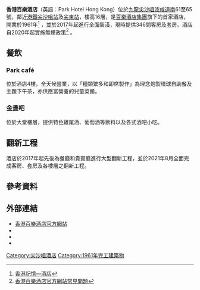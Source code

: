 {{Coord|22.2996468|114.1754107|source:GoogleMaps|display=title}}
{{Infobox hotel
| hotel_name =Park Hotel Hong Kong<br />香港百樂酒店
| image              = Park Hotel Hong Kong.JPG
| image_width        = 250px
| caption            = 
| location           = [[九龍|九龍]][[尖沙咀|尖沙咀]][[漆咸道|漆咸道]]南61至65號
| coordinates        =
| opening_date       = 1961年
| closing_date       =
| developer          =
| operator           =[[百樂酒店集團|百樂酒店集團]]
| owner              =
| number_of_restaurants = 
| number_of_rooms    = 346間
| number_of_suites   =
| floor_area         =
| floors             = 
| parking            =
| website            = [https://www.parkhotelgroup.com/zh/hongkong/ 香港百樂酒店網頁]
| footnotes          =
}}
'''香港百樂酒店'''（英語：Park Hotel Hong Kong）位於[[九龍|九龍]][[尖沙咀|尖沙咀]][[漆咸道|漆咸道南]]61至65號，鄰近[[港鐵|港鐵]][[尖沙咀站|尖沙咀站]]及[[尖東站|尖東站]]，樓高16層，是[[百樂酒店集團|百樂酒店集團]]旗下的首家酒店，開業於1961年<ref>[https://www.hkmemory.hk/collections/hkplaces/All_Items/2110/8070/index_cht_4.html/ 香港記憶—酒店]</ref> ，並於2017年起進行全面裝潢，現時提供346間客房及套房。酒店自2020年起實施無煙政策<ref>[https://www.parkhotelgroup.com/zh/hongkong/faq/ 香港百樂酒店官方網站常見問題]</ref> 。

==餐飲==
===Park café===
位於酒店4樓，全天候營業，以「種類繁多和即席製作」為理念炮製環球自助餐及主題下午茶，亦供應富營養的兒童菜餚。

===金盞吧===
位於大堂樓層，提供特色雞尾酒、葡萄酒等飲料以及各式酒吧小吃。

==翻新工程==
酒店於2017年起先後為餐廳和貴賓廳進行大型翻新工程，並於2021年8月全面完成客房、套房及各樓層之翻新工程。

== 參考資料 ==
{{Reflist}}

== 外部連結 ==
* [http://www.parkhotelgroup.com/hongkong/?lang=3tc 香港百樂酒店官方網站]
* {{youtube|channel=UCOA7qv4XUQsnMyeJHiIogHA|香港百樂酒店}}
* {{facebook|ParkHotelHongKong|香港百樂酒店}}
* {{Instagram|parkhotelhongkong_hk|香港百樂酒店}}

[[Category:尖沙咀酒店|Category:尖沙咀酒店]]
[[Category:1961年完工建築物|Category:1961年完工建築物]]